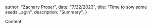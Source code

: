



  author: "Zachary Proser",
  date: "7/22/2023",
  title: "Time to sow some seeds...agin",
  description: "Summary", 
 }

  
 Content
  
